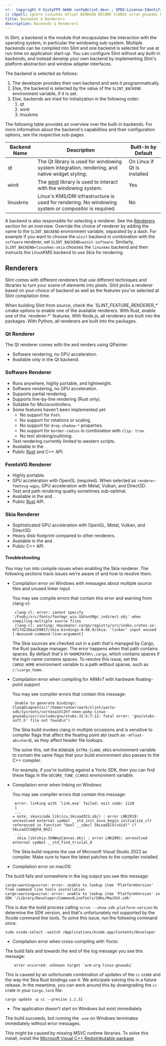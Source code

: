 ```yaml
---
<!-- Copyright © SixtyFPS GmbH <info@slint.dev> ; SPDX-License-Identifier: MIT -->
// cSpell: ignore linuxkms mfloat BINDGEN OECORE CCARGS xcrun gnueabi Foobj fontmgr Wunused cortexa skunicode cdecl
title: Backends & Renderers
description: Backends & Renderers
---
```




In Slint, a backend is the module that encapsulates the interaction with the operating system,
in particular the windowing sub-system. Multiple backends can be compiled into Slint and one
backend is selected for use at run-time on application start-up. You can configure Slint without
any built-in backends, and instead develop your own backend by implementing Slint's platform
abstraction and window adapter interfaces.

The backend is selected as follows:

1. The developer provides their own backend and sets it programmatically.
2. Else, the backend is selected by the value of the `SLINT_BACKEND` environment variable, if it is set.
3. Else, backends are tried for initialization in the following order:
   1. qt
   2. winit
   3. linuxkms

The following table provides an overview over the built-in backends. For more information about the backend's
capabilities and their configuration options, see the respective sub-pages.

| Backend Name | Description                                                                                             | Built-in by Default         |
|--------------|---------------------------------------------------------------------------------------------------------|-----------------------------|
| qt           | The Qt library is used for windowing system integration, rendering, and native widget styling.          | On Linux if Qt is installed |
| winit        | The [winit](https://docs.rs/winit/latest/winit/) library is used to interact with the windowing system. | Yes                         |
| linuxkms     | Linux's KMS/DRI infrastructure is used for rendering. No windowing system or compositor is required.    | No                          |

A backend is also responsible for selecting a renderer. See the [Renderers](#renderers) section
for an overview. Override the choice of renderer by adding the name to the `SLINT_BACKEND` environment variable, separated by a dash.
For example if you want to choose the `winit` backend in combination with the `software` renderer, set `SLINT_BACKEND=winit-software`.
Similarly, `SLINT_BACKEND=linuxkms-skia` chooses the `linuxkms` backend and then instructs the LinuxKMS backend to use Skia for rendering.



## Renderers

Slint comes with different renderers that use different techniques and libraries to turn
your scene of elements into pixels. Slint picks a renderer based on your choice of backend
as well as the features you've selected at Slint compilation time.

<Tabs syncKey="dev-language">
<TabItem label="C++">
When building Slint from source, check the <LangRefLink lang="cpp" relpath="cmake.html#features">`SLINT_FEATURE_RENDERER_*`</LangRefLink> cmake options
to enable one of the available renderers.
</TabItem>
<TabItem label="Rust">
With Rust, enable one of the  <LangRefLink lang="rust-slint" relpath="docs/cargo_features/">`renderer-*`</LangRefLink> features.
</TabItem>
<TabItem label="NodeJS">
With Node.js, all renderers are built into the packages.
</TabItem>
<TabItem label="Python">
With Python, all renderers are built into the packages.
</TabItem>
</Tabs>


### Qt Renderer

The Qt renderer comes with the <Link type="QtBackend" label="Qt backend" /> and renders using QPainter:

 - Software rendering, no GPU acceleration.
 - Available only in the Qt backend.

### Software Renderer

- Runs anywhere, highly portable, and lightweight.
- Software rendering, no GPU acceleration.
- Supports partial rendering.
- Supports line-by-line rendering (Rust only).
- Suitable for Microcontrollers.
- Some features haven't been implemented yet:
  * No support for `Path`.
  * No support for rotations or scaling.
  * No support for `drop-shadow-*` properties.
  * No support for `border-radius` in combination with `clip: true`.
  * No text stroking/outlining.
- Text rendering currently limited to western scripts.
- Available in the <Link type="WinitBackend" label="Winit backend" />.
- Public [Rust](slint-rust:platform/software_renderer/) and <LangRefLink lang="cpp" relpath="api/classslint_1_1platform_1_1SoftwareRenderer">C++</LangRefLink> API.

### FemtoVG Renderer

 - Highly portable.
 - GPU acceleration with OpenGL (required). When selected as `renderer-femtovg-wgpu`, GPU acceleration with Metal, Vulkan, and Direct3D.
 - Text and path rendering quality sometimes sub-optimal.
 - Available in the <Link type="WinitBackend" label="Winit backend" /> and <Link type="LinuxkmsBackend" label="LinuxKMS backend" />.
 - Public [Rust](slint-rust:platform/femtovg_renderer/) API.

### Skia Renderer

 - Sophisticated GPU acceleration with OpenGL, Metal, Vulkan, and Direct3D.
 - Heavy disk-footprint compared to other renderers.
 - Available in the <Link type="WinitBackend" label="Winit backend" /> and <Link type="LinuxkmsBackend" label="LinuxKMS backend" />.
 - Public <LangRefLink lang="cpp" relpath="api/classslint_1_1platform_1_1SkiaRenderer">C++</LangRefLink> API.

#### Troubleshooting

You may run into compile issues when enabling the Skia renderer. The following sections track
issues we're aware of and how to resolve them.

* Compilation error on Windows with messages about multiple source files and unused linker input

  You may see compile errors that contain this error and warning from clang-cl:
  ```
   clang-cl: error: cannot specify '/Foobj/src/fonts/fontmgr_win.SkFontMgr_indirect.obj' when compiling multiple source files
   clang-cl: warning: Hausmann/.cargo/registry/src/index.crates.io-6f17d22bba15001f/skia-bindings-0.66.0/skia: 'linker' input unused [-Wunused-command-line-argument]
  ```

  The Skia sources are checked out in a path that's managed by Cargo, the Rust package manager.
  The error happens when that path contains spaces. By default that's in `%HOMEPATH%\.cargo`,
  which contains spaces if the login name contains spaces. To resolve this issue, set the `CARGO_HOME`
  environment variable to a path without spaces, such as `c:\cargo_home`.

* Compilation error when compiling for ARMv7 with hardware floating-point support

  You may see compiler errors that contain this message:

  ```
   Unable to generate bindings: ClangDiagnostic("/home/runner/work/slint/yocto-sdk/sysroots/cortexa15t2hf-neon-poky-linux-gnueabi/usr/include/gnu/stubs-32.h:7:11: fatal error: 'gnu/stubs-soft.h' file not found\n")
  ```

  The Skia build invokes clang in multiple occasions and is sensitive to compiler flags
  that affect the floating point abi (such as `-mfloat-abi=hard`), as they affect header file lookups.

  The solve this, set the `BINDGEN_EXTRA_CLANG_ARGS` environment variable to contain the same
  flags that your build environment also passes to the C++ compiler.

  For example, if you're building against a Yocto SDK, then you can find these flags in the
  `OECORE_TUNE_CCARGS` environment variable.

* Compilation error when linking on Windows

  You may see compiler errors that contain this message:

  ```
   error: linking with `link.exe` failed: exit code: 1120
   |
   ...
  = note: skunicode.lib(icu.SkLoadICU.obj) : error LNK2019: unresolved external symbol __std_init_once_begin_initialize_clr referenced in function "bool __cdecl SkLoadICU(void)" (?SkLoadICU@@YA_NXZ)
   ...
    skia.lib(skia.SkNWayCanvas.obj) : error LNK2001: unresolved external symbol __std_find_trivial_8
  ```

  The Skia build requires the use of Microsoft Visual Studio 2022 as compiler. Make sure to have the latest patches
  to the compiler installed.

 * Compilation error on macOS:

  The build fails and somewhere in the log output you see this message:

  ```
  cargo:warning=xcrun: error: unable to lookup item 'PlatformVersion' from command line tools installation
  cargo:warning=xcrun: error: unable to lookup item 'PlatformVersion' in SDK '/Library/Developer/CommandLineTools/SDKs/MacOSX.sdk'
  ```

  This is due the build process calling `xcrun --show-sdk-platform-version` to determine the SDK version, and that's unfortunately not
  supported by the Xcode command line tools. To solve this issue, run the following command once:

  ```
  sudo xcode-select -switch /Applications/Xcode.app/Contents/Developer
  ```

 * Compilation error when cross-compiling with Yocto:

  The build fails and towards the end of the log message you see this message:

  ```
      error occurred: unknown target `arm-org-linux-gnueabi`
  ```

  This is caused by an unfortunate combination of updates of the `cc` crate and the way the Skia Rust bindings
  use it. We anticipate solving this in a future release. In the meantime, you can work around this by downgrading
  the `cc` crate in your `Cargo.lock` file:

  ```
  cargo update -p cc --precise 1.1.31
  ```

 * The application doesn't start on Windows but exist immediately

 The build succeeds, but running the `.exe` on Windows terminates immediately without error messages.

 This might be caused by missing MSVC runtime libraries. To solve this install, install the
 [Microsoft Visual C++ Redistributable package](https://learn.microsoft.com/en-us/cpp/windows/latest-supported-vc-redist)
